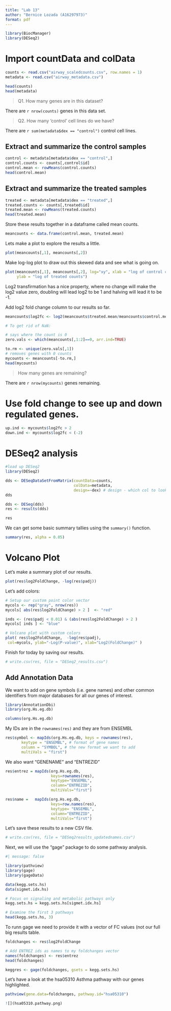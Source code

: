```yaml
---
title: "Lab 13"
author: "Bernice Lozada (A16297973)"
format: pdf
---
```


```r
library(BiocManager)
library(DESeq2)
```

# Import countData and colData

```r
counts <- read.csv("airway_scaledcounts.csv", row.names = 1)
metadata <- read.csv("airway_metadata.csv")

head(counts)
head(metadata)
```

> Q1. How many genes are in this dataset?

There are `r nrow(counts)` genes in this data set.

> Q2. How many ‘control’ cell lines do we have?

There are `r sum(metadata$dex == "control")` control cell lines.

## Extract and summarize the control samples

```r
control <- metadata[metadata$dex == "control",]
control.counts <- counts[,control$id]
control.mean <- rowMeans(control.counts)
head(control.mean)
```

## Extract and summarize the treated samples

```r
treated <- metadata[metadata$dex == "treated",]
treated.counts <- counts[,treated$id]
treated.mean <- rowMeans(treated.counts)
head(treated.mean)
```

Store these results together in a dataframe called mean counts.

```r
meancounts <- data.frame(control.mean, treated.mean)
```

Lets make a plot to explore the results a little.

```r
plot(meancounts[,1], meancounts[,2])
```

Make log-log plot to draw out this skewed data and see what is going on.

```r
plot(meancounts[,1], meancounts[,2], log="xy", xlab = "log of control counts",
     ylab = "log of treated counts")
```

Log2 transfirmation has a nice property, where no change will make the log2 value zero, doubling will lead log2 to be 1 and halving will lead it to be -1.

Add log2 fold change column to our results so far.

```r
meancounts$log2fc <- log2(meancounts$treated.mean/meancounts$control.mean)

# To get rid of NaN:

# says where the count is 0
zero.vals <- which(meancounts[,1:2]==0, arr.ind=TRUE)

to.rm <- unique(zero.vals[,1])
# removes genes with 0 counts
mycounts <- meancounts[-to.rm,]
head(mycounts)
```

> How many genes are remaining?

There are `r nrow(mycounts)` genes remaining.

# Use fold change to see up and down regulated genes.

```r
up.ind <- mycounts$log2fc > 2
down.ind <- mycounts$log2fc < (-2)
```

# DESeq2 analysis

```r
#load up DESeq2
library(DESeq2)

dds <- DESeqDataSetFromMatrix(countData=counts, 
                              colData=metadata, 
                              design=~dex) # design - which col to look at
dds
```

```r
dds <- DESeq(dds)
res <- results(dds)

res
```

We can get some basic summary tallies using the `summary()` function.

```r
summary(res, alpha = 0.05)
```

# Volcano Plot

Let's make a summary plot of our results.

```r
plot(res$log2FoldChange, -log(res$padj))
```

Let's add colors:

```r
# Setup our custom point color vector 
mycols <- rep("gray", nrow(res))
mycols[ abs(res$log2FoldChange) > 2 ]  <- "red" 

inds <- (res$padj < 0.01) & (abs(res$log2FoldChange) > 2 )
mycols[ inds ] <- "blue"

# Volcano plot with custom colors 
plot( res$log2FoldChange,  -log(res$padj), 
 col=mycols, ylab="-Log(P-value)", xlab="Log2(FoldChange)" )
```

Finish for today by saving our results.

```r
# write.csv(res, file = "DESeq2_results.csv")
```

## Add Annotation Data

We want to add on gene symbols (i.e. gene names) and other common identifiers from major databases for all our genes of interest.

```r
library(AnnotationDbi)
library(org.Hs.eg.db)
```

```r
columns(org.Hs.eg.db)
```

My IDs are in the `rownames(res)` and they are from ENSEMBL

```r
res$symbol <- mapIds(org.Hs.eg.db, keys = rownames(res), 
       keytype = "ENSEMBL", # format of gene names
       column = "SYMBOL", # the new format we want to add
       multiVals = "first")
```

We also want "GENENAME" and "ENTREZID"

```r
res$entrez = mapIds(org.Hs.eg.db,
                    keys=rownames(res),
                    keytype="ENSEMBL",
                    column="ENTREZID",
                    multiVals="first")

res$name =   mapIds(org.Hs.eg.db,
                    keys=row.names(res),
                    keytype= "ENSEMBL",
                    column="ENTREZID",
                    multiVals="first")
```

Let's save these results to a new CSV file.

```r
# write.csv(res, file = "DESeq2results_updatednames.csv")
```

Next, we will use the "gage" package to do some pathway analysis.

```r
#| message: false

library(pathview)
library(gage)
library(gageData)

data(kegg.sets.hs)
data(sigmet.idx.hs)

# Focus on signaling and metabolic pathways only
kegg.sets.hs = kegg.sets.hs[sigmet.idx.hs]

# Examine the first 3 pathways
head(kegg.sets.hs, 3)
```

To runn gage we need to provide it with a vector of FC values (not our full big results table.

```r
foldchanges <- res$log2FoldChange

# Add ENTREZ ids as names to my foldchanges vector
names(foldchanges) <- res$entrez
head(foldchanges)

keggres <- gage(foldchanges, gsets = kegg.sets.hs)

```

Let's have a look at the hsa05310 Asthma pathway with our genes highlighted.

```r
pathview(gene.data=foldchanges, pathway.id="hsa05310")

![](hsa05310.pathway.png)
```
